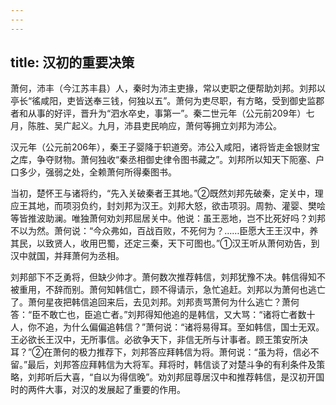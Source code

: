 ```yaml
---
---
---
```

title: 汉初的重要决策
---



萧何，沛丰（今江苏丰县）人，秦时为沛主吏掾，常以吏职之便帮助刘邦。刘邦以亭长“徭咸阳，吏皆送奉三钱，何独以五”。萧何为吏尽职，有方略，受到御史监郡者和从事的好评，晋升为“泗水卒史，事第一”。秦二世元年（公元前209年）七月，陈胜、吴广起义。九月，沛县吏民响应，萧何等拥立刘邦为沛公。

汉元年（公元前206年），秦王子婴降于轵道旁。沛公入咸阳，诸将皆走金银财宝之库，争夺财物。萧何独收“秦丞相御史律令图书藏之”。刘邦所以知天下阨塞、户口多少，强弱之处，全赖萧何所得秦图书。

当初，楚怀王与诸将约，“先入关破秦者王其地。”②既然刘邦先破秦，定关中，理应王其地，而项羽负约，封刘邦为汉王。刘邦大怒，欲击项羽。周勃、灌婴、樊哙等皆推波助澜。唯独萧何劝刘邦屈居关中。他说：虽王恶地，岂不比死好吗？刘邦不以为然。萧何说：“今众弗如，百战百败，不死何为？……臣愿大王王汉中，养其民，以致贤人，收用巴蜀，还定三秦，天下可图也。”①汉王听从萧何劝告，到汉中就国，并拜萧何为丞相。

刘邦部下不乏勇将，但缺少帅才。萧何数次推荐韩信，刘邦犹豫不决。韩信得知不被重用，不辞而别。萧何知韩信亡，顾不得请示，急忙追赶。刘邦以为萧何也逃亡了。萧何星夜把韩信追回来后，去见刘邦。刘邦责骂萧何为什么逃亡？萧何答：“臣不敢亡也，臣追亡者。”刘邦得知他追的是韩信，又大骂：“诸将亡者数十人，你不追，为什么偏偏追韩信？”萧何说：“诸将易得耳。至如韩信，国士无双。王必欲长王汉中，无所事信。必欲争天下，非信无所与计事者。顾王策安所决耳？”②在萧何的极力推荐下，刘邦答应拜韩信为将。萧何说：“虽为将，信必不留。”最后，刘邦答应拜韩信为大将军。拜将时，韩信谈了对楚斗争的有利条件及策略，刘邦听后大喜，“自以为得信晚”。劝刘邦屈尊居汉中和推荐韩信，是汉初开国时的两件大事，对汉的发展起了重要的作用。